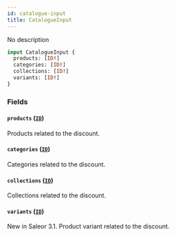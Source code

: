 ```yaml
---
id: catalogue-input
title: CatalogueInput
---
```



No description

```graphql
input CatalogueInput {
  products: [ID!]
  categories: [ID!]
  collections: [ID!]
  variants: [ID!]
}
```


### Fields

#### `products` ([`ID`](../../../developer/api-reference/scalars/id))

Products related to the discount.


#### `categories` ([`ID`](../../../developer/api-reference/scalars/id))

Categories related to the discount.


#### `collections` ([`ID`](../../../developer/api-reference/scalars/id))

Collections related to the discount.


#### `variants` ([`ID`](../../../developer/api-reference/scalars/id))

New in Saleor 3.1. Product variant related to the discount.




